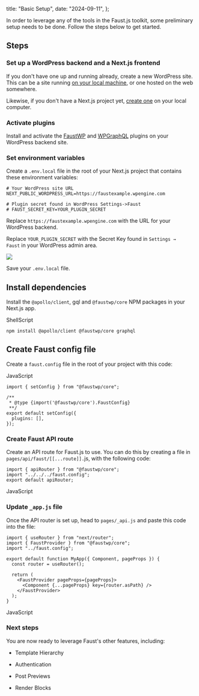   title: "Basic Setup",
  date: "2024-09-11",
};

In order to leverage any of the tools in the Faust.js toolkit, some preliminary setup needs to be done. Follow the steps below to get started.

## Steps

### Set up a WordPress backend and a Next.js frontend

If you don't have one up and running already, create a new WordPress site. This can be a site running [on your local machine](https://localwp.com/), or one hosted on the web somewhere.

Likewise, if you don't have a Next.js project yet, [create one](https://nextjs.org/docs/getting-started/installation) on your local computer.

### Activate plugins

Install and activate the [FaustWP](https://wordpress.org/plugins/faustwp/) and [WPGraphQL](https://wordpress.org/plugins/wp-graphql/) plugins on your WordPress backend site.

### Set environment variables

Create a `.env.local` file in the root of your Next.js project that contains these environment variables:

```
# Your WordPress site URL
NEXT_PUBLIC_WORDPRESS_URL=https://faustexample.wpengine.com

# Plugin secret found in WordPress Settings->Faust
# FAUST_SECRET_KEY=YOUR_PLUGIN_SECRET
```

Replace `https://faustexample.wpengine.com` with the URL for your WordPress backend.

Replace `YOUR_PLUGIN_SECRET` with the Secret Key found in `Settings → Faust` in your WordPress admin area.

![](images/headless-admin-secret-1024x743.png)

Save your `.env.local` file.

## Install dependencies

Install the `@apollo/client`, gql and `@faustwp/core` NPM packages in your Next.js app.

ShellScript

```
npm install @apollo/client @faustwp/core graphql
```

## Create Faust config file

Create a `faust.config` file in the root of your project with this code:

JavaScript

```
import { setConfig } from "@faustwp/core";

/**
 * @type {import('@faustwp/core').FaustConfig}
 **/
export default setConfig({
  plugins: [],
});
```

### Create Faust API route

Create an API route for Faust.js to use. You can do this by creating a file in `pages/api/faust/[[...route]].`js, with the following code:

```
import { apiRouter } from "@faustwp/core";
import "../../../faust.config";
export default apiRouter;
```

JavaScript

### Update `_app.js` file

Once the API router is set up, head to `pages/_api.js` and paste this code into the file:

```
import { useRouter } from "next/router";
import { FaustProvider } from "@faustwp/core";
import "../faust.config";

export default function MyApp({ Component, pageProps }) {
  const router = useRouter();

  return (
    <FaustProvider pageProps={pageProps}>
      <Component {...pageProps} key={router.asPath} />
    </FaustProvider>
  );
}
```

JavaScript

### Next steps

You are now ready to leverage Faust's other features, including:

- Template Hierarchy

- Authentication

- Post Previews

- Render Blocks
